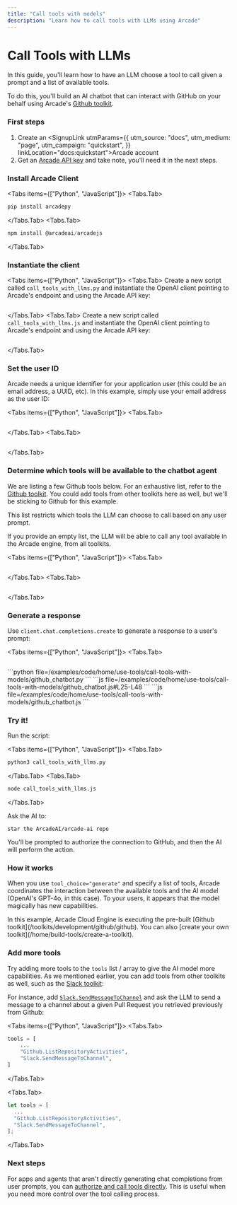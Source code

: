 ```yaml
---
title: "Call tools with models"
description: "Learn how to call tools with LLMs using Arcade"
---
```



# Call Tools with LLMs

In this guide, you'll learn how to have an LLM choose a tool to call given a prompt and a list of available tools.

To do this, you'll build an AI chatbot that can interact with GitHub on your behalf using Arcade's [Github toolkit](/toolkits/development/github/github).

<Steps>

### First steps

1. Create an <SignupLink utmParams={{
            utm_source: "docs",
            utm_medium: "page",
            utm_campaign: "quickstart",
          }} linkLocation="docs:quickstart">Arcade account</SignupLink>
1. Get an [Arcade API key](/home/api-keys) and take note, you'll need it in the next steps.

### Install Arcade Client

<Tabs items={["Python", "JavaScript"]}>
<Tabs.Tab>
```python
pip install arcadepy
```
</Tabs.Tab>
<Tabs.Tab>
```javascript
npm install @arcadeai/arcadejs
```
</Tabs.Tab>
</Tabs>

### Instantiate the client

<Tabs items={["Python", "JavaScript"]}>
<Tabs.Tab>
Create a new script called `call_tools_with_llms.py` and instantiate the OpenAI client pointing to Arcade's endpoint and using the Arcade API key:
```python file=<rootDir>/examples/code/home/use-tools/call-tools-with-models/github_chatbot.py#L1-L8
```
</Tabs.Tab>
<Tabs.Tab>
Create a new script called `call_tools_with_llms.js` and instantiate the OpenAI client pointing to Arcade's endpoint and using the Arcade API key:
```javascript file=<rootDir>/examples/code/home/use-tools/call-tools-with-models/github_chatbot.js#L1-L7
```
</Tabs.Tab>
</Tabs>

### Set the user ID

Arcade needs a unique identifier for your application user (this could be an email address, a UUID, etc). In this example, simply use your email address as the user ID:

<Tabs items={["Python", "JavaScript"]}>
<Tabs.Tab>
```python file=<rootDir>/examples/code/home/use-tools/call-tools-with-models/github_chatbot.py#L11-L11
```
</Tabs.Tab>
<Tabs.Tab>
```js file=<rootDir>/examples/code/home/use-tools/call-tools-with-models/github_chatbot.js#L10-L10
```
</Tabs.Tab>
</Tabs>

### Determine which tools will be available to the chatbot agent

We are listing a few Github tools below. For an exhaustive list, refer to the [Github toolkit](/toolkits/development/github/github). You could add tools from other toolkits here as well, but we'll be sticking to Github for this example.

This list restricts which tools the LLM can choose to call based on any user prompt.

If you provide an empty list, the LLM will be able to call any tool available in the Arcade engine, from all toolkits.

<Tabs items={["Python", "JavaScript"]}>
<Tabs.Tab>
```python file=<rootDir>/examples/code/home/use-tools/call-tools-with-models/github_chatbot.py#L14-L24
```
</Tabs.Tab>
<Tabs.Tab>
```js file=<rootDir>/examples/code/home/use-tools/call-tools-with-models/github_chatbot.js#L13-L23
```
</Tabs.Tab>
</Tabs>

### Generate a response

Use `client.chat.completions.create` to generate a response to a user's prompt:

<Tabs items={["Python", "JavaScript"]}>
<Tabs.Tab>
```python file=<rootDir>/examples/code/home/use-tools/call-tools-with-models/github_chatbot.py#L26-L44
```
<ToggleContent showText="Click to view the full example" hideText="Hide example">
```python file=<rootDir>/examples/code/home/use-tools/call-tools-with-models/github_chatbot.py
```
</ToggleContent>
</Tabs.Tab>
<Tabs.Tab>
```js file=<rootDir>/examples/code/home/use-tools/call-tools-with-models/github_chatbot.js#L25-L48
```
<ToggleContent showText="Click to view the full example" hideText="Hide example">
```js file=<rootDir>/examples/code/home/use-tools/call-tools-with-models/github_chatbot.js
```
</ToggleContent>
</Tabs.Tab>
</Tabs>

### Try it!

Run the script:

<Tabs items={["Python", "JavaScript"]}>
<Tabs.Tab>
```bash
python3 call_tools_with_llms.py
```
</Tabs.Tab>
<Tabs.Tab>
```bash
node call_tools_with_llms.js
```
</Tabs.Tab>
</Tabs>

Ask the AI to:

```
star the ArcadeAI/arcade-ai repo
```

You'll be prompted to authorize the connection to GitHub, and then the AI will perform the action.

</Steps>

### How it works

When you use `tool_choice="generate"` and specify a list of tools, Arcade coordinates the interaction between the available tools and the AI model (OpenAI's GPT-4o, in this case). To your users, it appears that the model magically has new capabilities.

<Note>
  In this example, Arcade Cloud Engine is executing the pre-built
  [Github toolkit](/toolkits/development/github/github). You can also [create your own toolkit](/home/build-tools/create-a-toolkit).
</Note>

### Add more tools

Try adding more tools to the `tools` list / array to give the AI model more capabilities. As we mentioned earlier, you can add tools from other toolkits as well, such as the [Slack toolkit](/toolkits/social-communication/slack):

For instance, add [`Slack.SendMessageToChannel`](/toolkits/social-communication/slack#sendmessagetochannel) and ask the LLM to send a message to a channel about a given Pull Request you retrieved previously from Github:

<Tabs items={["Python", "JavaScript"]}>
<Tabs.Tab>

```python
tools = [
    ...
    "Github.ListRepositoryActivities",
    "Slack.SendMessageToChannel",
]
```

</Tabs.Tab>

<Tabs.Tab>

```js
let tools = [
  ...
  "Github.ListRepositoryActivities",
  "Slack.SendMessageToChannel",
];
```

</Tabs.Tab>

</Tabs>

### Next steps

For apps and agents that aren't directly generating chat completions from user prompts, you can [authorize and call tools directly](/home/use-tools/call-tools-directly). This is useful when you need more control over the tool calling process.
